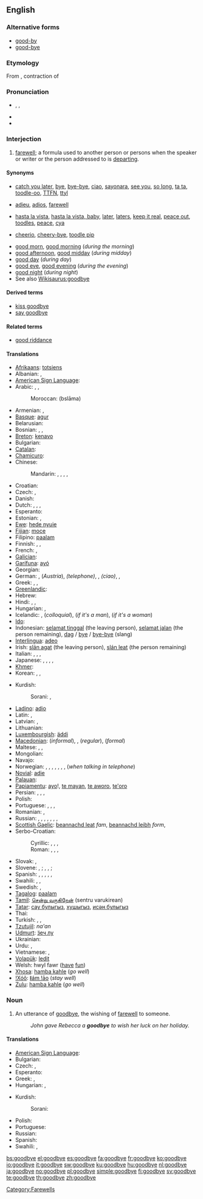 ==English==

===Alternative forms===
* [[good-by]]
* [[good-bye]]

===Etymology===
From {{etyl|enm|en}} {{term|godbwye||lang=enm}}, contraction of {{term||[[God]] [[be]] [[with]] [[ye]]}}

===Pronunciation===
* {{enPR|go͝odbīʹ}}, {{IPA|/ɡʊdˈbaɪ/}}, {{SAMPA|/gUd"baI/}}
* {{audio|En-us-goodbye.ogg|Audio (US)}}
* {{rhymes|aɪ}}

===Interjection===
{{en-intj}}

# [[farewell]]; a formula used to another person or persons when the speaker or writer or the person addressed to is [[depart]]ing.

====Synonyms====
* {{a|informal}} [[catch you later]], [[bye]], [[bye-bye]], [[ciao]], [[sayonara]], [[see you]], [[so long]], [[ta ta]], [[toodle-oo]], [[TTFN]], [[ttyl]]
* {{a|formal}} [[adieu]], [[adios]], [[farewell]]
* {{a|slang}} [[hasta la vista]], [[hasta la vista, baby]], [[later]], [[laters]], [[keep it real]], [[peace out]], [[toodles]], [[peace]], [[cya]]
* {{a|UK, informal}} [[cheerio]], [[cheery-bye]], [[toodle pip]] {{a|dated}}
<!--no: just an incorrect spelling of "bye-bye": * [[buh-bye]] (''slang'')-->
* [[good morn]], [[good morning]] (''during the morning'')
* [[good afternoon]], [[good midday]] (''during midday'')
* [[good day]] (''during day'')
* [[good eve]], [[good evening]] (''during the evening'')
* [[good night]] (''during night'')
* See also [[Wikisaurus:goodbye]]

====Derived terms====
* [[kiss goodbye]]
* [[say goodbye]]

====Related terms====
* [[good riddance]]

====Translations====
{{trans-top|farewell}}
* [[Afrikaans]]: [[totsiens]]
* Albanian: {{t-|sq|mirë u pafshim|xs=Albanian}},  {{t|sq|mirupafshim|xs=Albanian}}
* [[American Sign Language]]: {{tø|ase|OpenB@SideChesthigh-PalmForward BentB@SideChesthigh-PalmForward}}
* Arabic: {{t-|ar|مع السلامة|tr=ma3a as-salaama}},  {{t|ar|إلى اللقاء|tr=ilaa al-liqaa'}},  {{t|ar|وداعا|alt=وداعًا|tr=wadaa3an}}
*: Moroccan: {{Arab|[[بسلامة]]}} (bslāma)
* Armenian: {{t-|hy|ցտեսություն|tr=c’tesut’yun}}, {{t|hy|հաջողություն|tr=haǰoġut’yun}}
* [[Basque]]: [[agur]]
* Belarusian: {{t|be|да пабачэння|tr=da pabáčennja|xs=Belarusian}}
* Bosnian: {{t-|bs|zbogom}}, {{t-|bs|pozdrav}}, {{t-|bs|doviđenja}}
* [[Breton]]: [[kenavo]]
* Bulgarian: {{t+|bg|довиждане|tr=dovíždane|sc=Cyrl}}
* [[Catalan]]: {{t+|ca|adéu}}
* [[Chamicuro]]: {{tø|ccc|alyos}}
* Chinese:
*: Mandarin: {{t-|cmn|再見|sc=Hani}},  {{t-|cmn|再见|tr=zàijiàn|sc=Hani}},  {{t-|cmn|再會|sc=Hani}},  {{t-|cmn|再会|tr=zàihuì|sc=Hani}},  {{t-|cmn|拜拜|tr=báibái|sc=Hani}}
* Croatian: {{t-|hr|do viđenja}}
* Czech: {{t+|cs|na shledanou}}, {{t|cs|sbohem}}
* Danish: {{t+|da|farvel}}
* Dutch: {{t+|nl|tot ziens}}, {{t-|nl|doei}}, {{t+|nl|dag}}, {{t-|nl|houdoe}}
* Esperanto: {{t-|eo|adiaŭ|xs=Esperanto}}
* Estonian: {{t-|et|head aega}}, {{t-|et|nägemist}}
* [[Ewe]]: [[hede nyuie]]
* [[Fijian]]: [[moce]]
* Filipino: [[paalam]]
* Finnish: {{t-|fi|näkemiin}}, {{t+|fi|hyvästi}}, {{t-|fi|jäähyväiset}}
* French: {{t+|fr|au revoir}}, {{t+|fr|adieu}}
* [[Galician]]: {{t+|gl|adeus|xs=Galician}}
* [[Garífuna]]: [[ayó]]
* Georgian: {{t|ka|ნახვამდის|tr=naxvamdis|sc=Geor}}
* German: {{t+|de|auf Wiedersehen}}, {{t|de|auf Wiederschauen}} (''Austria''), {{t-|de|auf Wiederhören}} ''(telephone)'', {{t+|de|tschüss}}, {{t-|de|tschau}} ''(ciao)'', {{t-|de|bis später}}, {{t+|de|bis bald}}
* Greek: {{t-|el|γεια|tr=geia}}, {{t+|el|αντίο|tr=antío}}, {{t-|el|εις το επανιδείν|tr=eis to epanideín}}
* [[Greenlandic]]: {{t-|kl|baj|xs=Greenlandic}}
* Hebrew: {{t-|he|להתראות|alt=לְהִתְרָאוֹת|tr=lə-hitraót}}
* Hindi: {{t|hi|नमस्ते|tr=namaste|sc=Deva}} {{qualifier|hello/goodbye}}, {{t|hi|ख़ुदा हाफ़िज़|tr=xudā hāfiz|sc=Deva}} {{qualifier|Muslim}}, {{t|hi|सत श्री अकाल|tr=sat śrī akāl|sc=Deva}} {{qualifier|Sikh, hello/goodbye}}
* Hungarian: {{t+|hu|viszlát}}, {{t+|hu|viszontlátásra}}
* Icelandic: {{t|is|bless}}, {{t|is|bæ}}{{t|is|bæ}} (''colloquial''), {{t|is|vertu sæll}} (''if it's a man''), {{t|is|vertu sæl}} (''if it's a woman'')
* [[Ido]]: {{t|io|til rivido|xs=Ido}}
* Indonesian: [[selamat tinggal]] (the leaving person), [[selamat jalan]] (the person remaining), [[dag]] / [[bye]] / [[bye-bye]] (slang)
* [[Interlingua]]: [[adeo]]
* Irish: [[slán agat]] (the leaving person), [[slán leat]] (the person remaining)
* Italian: {{t+|it|arrivederci}}, {{t-|it|arrivederla}}, {{t+|it|addio}}, {{t+|it|ciao}}
* Japanese: {{t+|ja|さようなら|tr=sayōnara}},  {{qualifier|leaving, formal}} {{t-|ja|失礼します|tr=しつれいします, shitsurei-shimasu}},  {{t|ja|それでは|tr=sore dewa}},  {{t-|ja|では|tr=dewa}},  {{qualifier|informal}} {{t|ja|じゃあ|tr=jā}}
* [[Khmer]]: {{t|km|លាហើយ|tr=lea hey|sc=Khmr|xs=Khmer}}
* Korean: {{t|ko|안녕히 계세요|tr=annyeonghi gyeseyo|sc=Kore}}, {{t|ko|안녕히 가세요|tr=annyeonghi gaseyo|sc=Kore}} {{qualifier|person remaining, formal}}, {{t|ko|안녕|tr=annyeong|sc=Kore}} {{qualifier|informal}}
{{trans-mid}}
* Kurdish:
*: Sorani: {{t|ku|خوا حافیز|tr=xwa hafîz|sc=ku-Arab}}, {{t|ku|خوات له‌گه‌ڵ|tr=xwat legell|sc=ku-Arab}}
* [[Ladino]]: [[adio]]
* Latin: {{t+|la|ave}}, {{t-|la|vale}}
* Latvian: {{t+|lv|atā|xs=Latvian}}, {{t+|lv|visu labu|xs=Latvian}}
* Lithuanian: {{t-|lt|viso gero|xs=Lithuanian}}
* [[Luxembourgish]]: [[äddi]]
* [[Macedonian]]: {{t|mk|чао|tr=čáо}} (''informal''),  {{t-|mk|пријатно|tr=príjatno}} , {{t|mk|со здравје|tr=so zdrávje}}(''regular''),  {{t|mk|довидување|tr=dovidúvanje}} (''formal'')
* Maltese: {{t-|mt|ċaw|xs=Maltese}}, {{t-|mt|ċaw ċaw|xs=Maltese}}, {{t-|mt|saħħa|xs=Maltese}}
* Mongolian: {{t|mn|баяртай|tr=bayartai|sc=Cyrl|xs=Mongolian}}
* Navajo: {{tø|nv|hágoónee'}}
* Norwegian: {{t|no|adjø}}, {{t|no|farvel}}, {{t|no|avskjed}}, {{t|no|hadet bra}}, {{t|no|hadet}}, {{t|no|ses}}, {{t|no|snakkes}}, {{t|no|hei}} (''when talking in telephone'')
* [[Novial]]: [[adie]]
* [[Palauan]]: {{tø|pau|mechikung|xs=Palauan}}
* [[Papiamentu]]: [[ayo]]!, [[te mayan]], [[te aworo]], [[te'oro]]
* Persian: {{t|fa|خدا حافظ|tr=xodâ hâfez|sc=fa-Arab}}, {{t|fa|می بینمت|tr=mi binamet|sc=fa-Arab}}, {{t|fa|به امید دیدار|tr=be omide didar|sc=fa-Arab}}, {{t|fa|بدرود|tr=bedrud|sc=fa-Arab}}
* Polish: {{t+|pl|do widzenia}}
* Portuguese: {{t+|pt|adeus}}, {{t-|pt|até-logo}}, {{t-|pt|passe-bem}},  {{t|pt|tchau}}
* Romanian: {{t-|ro|la revedere}}, {{t-|ro|pa}}
* Russian: {{qualifier|formal}} {{t+|ru|до свидания|tr=do svidán[i]ja}}, {{t|ru|до встречи|tr=do vstréči}}, {{qualifier|formal}} {{t+|ru|счастливо|tr=sčastlívo}}, {{qualifier|informal}}, {{t+|ru|пока|tr=poká}}, {{t|ru|чао|tr=čáo}}, {{t|ru|с богом|tr=s bógom|sc=Cyrl}}, {{t|ru|увидимся|tr=uvídimsja|sc=Cyrl}}
* [[Scottish Gaelic]]: [[beannachd leat]] ''fam'', [[beannachd leibh]] ''form'', {{t|gd|soraidh}}
* Serbo-Croatian:
*: Cyrillic: {{t|sh|до виђења}}, {{t|sh|довиђења}}, {{t|sh|збогом}}, {{t|sh|поздрав}}
*: Roman: {{t|sh|do viđenja}}, {{t|sh|doviđenja}}, {{t|sh|zbogom}}, {{t|sh|pozdrav}}
* Slovak: {{t-|sk|zbohom}}, {{t-|sk|do videnia}}
* Slovene: {{t|sl|adijo}}, {{t|sl|čao}} {{informal}}; {{t|sl|nasvidenje}}, {{t|sl|lep pozdrav}}, {{t|sl|srečno}} {{formal}}; {{t|sl|zbogom}} {{archaic}}
* Spanish: {{t|es|adiós}}, {{t|es|vaya con Dios}}, {{t|es|hasta luego}}, {{t|es|hasta la vista}}, {{t|es|hasta pronto}}, {{t|es|nos vemos}}
* Swahili: {{t+|sw|kwaheri|xs=Swahili}}, {{t-|sw|tuonane tena|xs=Swahili}},  {{t+|sw|majaliwea|xs=Swahili}}
* Swedish: {{t+|sv|adjö}}, {{t+|sv|hej då}}
* [[Tagalog]]: [[paalam]]
* [[Tamil]]: [[சென்று வருகிறேன்]] (sentru varukirean)
* [[Tatar]]: [[сау булыгыз]], [[хушыгыз]], [[исән булыгыз]]
* Thai: {{t|th|ลา ก่อน|tr=lâ kon}}
* Turkish: {{t-|tr|Allah'a ısmarladık}}, {{t-|tr|gule gule}}, {{t|tr|Hoscakal}}
* [[Tzutujil]]: ''na'an''
* [[Udmurt]]: [[ӟеч лу]]
* Ukrainian: {{t-|uk|до побачення|tr=do pobáčennja|xs=Ukrainian}}
* Urdu: {{t-|ur|خدا حافظ|tr=xudā hāfiz|xs=Urdu}}, {{t|ur|نمستے|tr=namaste|sc=ur-Arab}}
* Vietnamese: {{t+|vi|tạm biệt|xs=Vietnamese}}, {{t|vi|xin chào}}
* [[Volapük]]: [[ledit]]
* Welsh: hwyl fawr ([[have]] [[fun]])
* [[Xhosa]]: [[hamba kahle]] (''go well'')
* [[!Xóõ]]: [[ǁám !āo]] (''stay well'')
* [[Zulu]]: [[hamba kahle]] (''go well'')
{{trans-bottom}}

===Noun===
{{en-noun}}

# An utterance of [[goodbye]], the wishing of [[farewell]] to someone.
#: ''John gave Rebecca a '''goodbye''' to wish her luck on her holiday.''

====Translations====
{{trans-top|an utterance of goodbye}}
* [[American Sign Language]]: {{tø|ase|OpenB@SideChesthigh-PalmForward BentB@SideChesthigh-PalmForward}}
* Bulgarian: {{t+|bg|довиждане|n|tr=dovíjdane}}
* Czech: {{t|cs|rozloučení|n}}, {{t|cs|sbohem|n}}
* Esperanto: {{t|eo|adiaŭo|xs=Esperanto}}
* Greek: {{t|el|αποχαιρετισμός|m|tr=apochairetismós}}, {{t+|el|αντίο|tr=antío}}
* Hungarian: {{t|hu|istenhozzád}}, {{t|hu|búcsúszó}}
{{trans-mid}}
* Kurdish:
*: Sorani: {{t|ku|خواحافیزی|tr=xwa hafízí|sc=ku-Arab}}
* Polish: {{t|pl|pożegnanie|n}}
* Portuguese: {{t+|pt|adeus|m}}
* Russian: {{t|ru|прощание|n}}
* Spanish: {{t+|es|adiós|m}}
* Swahili: {{t+|sw|baibai|xs=Swahili}},  {{t+|sw|majaliwea|xs=Swahili}}
{{trans-bottom}}

[[Category:Farewells]]

[[bs:goodbye]]
[[el:goodbye]]
[[es:goodbye]]
[[fa:goodbye]]
[[fr:goodbye]]
[[ko:goodbye]]
[[io:goodbye]]
[[it:goodbye]]
[[sw:goodbye]]
[[ku:goodbye]]
[[hu:goodbye]]
[[nl:goodbye]]
[[ja:goodbye]]
[[no:goodbye]]
[[pl:goodbye]]
[[simple:goodbye]]
[[fi:goodbye]]
[[sv:goodbye]]
[[te:goodbye]]
[[th:goodbye]]
[[zh:goodbye]]